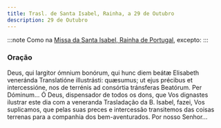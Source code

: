 ```yaml
---
title: Trasl. de Santa Isabel, Rainha, a 29 de Outubro
description: 29 de Outubro
---
```


:::note
Como na [Missa da Santa Isabel, Rainha de Portugal](/missal/santos/07-08), excepto:
:::

### Oração

<div class="side-by-side not-content">
  <span>
    Deus, qui largitor ómnium bonórum, qui hunc diem beátæ Elisabeth veneránda Translatióne
    illustrásti: quæsumus; ut ejus précibus et intercessióne, nos de terrénis ad consórtia
    tránsferas Beatórum. Per Dóminum...
  </span>
  <span>
    Ó Deus, dispensador de todos os dons, que Vos dignastes ilustrar este dia com a veneranda
    Trasladação da B. Isabel, fazei, Vos suplicamos, que pelas suas preces e intercessão transitemos
    das coisas terrenas para a companhia dos bem-aventurados. Por nosso Senhor...
  </span>
</div>
